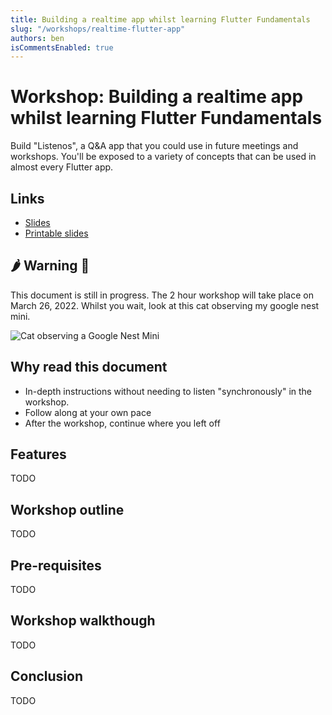 ```yaml
---
title: Building a realtime app whilst learning Flutter Fundamentals
slug: "/workshops/realtime-flutter-app"
authors: ben
isCommentsEnabled: true
---
```


# Workshop: Building a realtime app whilst learning Flutter Fundamentals

Build "Listenos", a Q&A app that you could use in future meetings and workshops.
You'll be exposed to a variety of concepts that can be used in almost every Flutter app.

## Links
- [Slides](pathname:///workshops/realtime-flutter-app-slides)
- [Printable slides](https://orth.uk/flutter-festival-2022.html?print-pdf)

## 🌶 Warning 🦑

This document is still in progress. 
The 2 hour workshop will take place on March 26, 2022. 
Whilst you wait, look at this cat observing my google nest mini.

![Cat observing a Google Nest Mini](winston.jpg)

## Why read this document

- In-depth instructions without needing to listen "synchronously" in the workshop.
- Follow along at your own pace
- After the workshop, continue where you left off

## Features

TODO

## Workshop outline

TODO

## Pre-requisites

TODO

## Workshop walkthough

TODO

## Conclusion

TODO